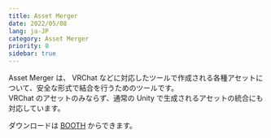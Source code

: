 ```yaml
---
title: Asset Merger
date: 2022/05/08
lang: ja-JP
category: Asset Merger
priority: 0
sidebar: true
---
```


Asset Merger は、 VRChat などに対応したツールで作成される各種アセットについて、安全な形式で結合を行うためのツールです。  
VRChat のアセットのみならず、通常の Unity で生成されるアセットの統合にも対応しています。

ダウンロードは [BOOTH](https://natsuneko-vrc.booth.pm/items/3853103) からできます。
